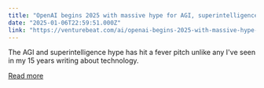 ```yaml
---
title: "OpenAI begins 2025 with massive hype for AGI, superintelligence"
date: "2025-01-06T22:59:51.000Z"
link: "https://venturebeat.com/ai/openai-begins-2025-with-massive-hype-for-agi-superintelligence/"
---
```


The AGI and superintelligence hype has hit a fever pitch unlike any I've seen in my 15 years writing about technology.

[Read more](https://venturebeat.com/ai/openai-begins-2025-with-massive-hype-for-agi-superintelligence/)
